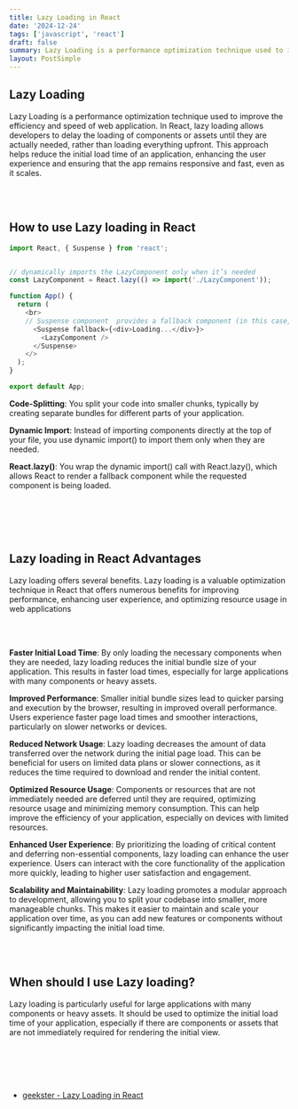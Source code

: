 ```yaml
---
title: Lazy Loading in React
date: '2024-12-24'
tags: ['javascript', 'react']
draft: false
summary: Lazy Loading is a performance optimization technique used to improve the efficiency and speed of web application.
layout: PostSimple
---
```


## Lazy Loading

Lazy Loading is a performance optimization technique used to improve the efficiency and speed of web application.
In React, lazy loading allows developers to delay the loading of components or assets until they are actually needed, rather than loading everything upfront. This approach helps reduce the initial load time of an application, enhancing the user experience and ensuring that the app remains responsive and fast, even as it scales.

<br></br>

## How to use Lazy loading in React

```javascript
import React, { Suspense } from 'react';


// dynamically imports the LazyComponent only when it’s needed
const LazyComponent = React.lazy(() => import('./LazyComponent'));

function App() {
  return (
    <br>
    // Suspense component  provides a fallback component (in this case, a simple “Loading…” message) to be rendered while the lazy-loaded component is loading.
      <Suspense fallback={<div>Loading...</div>}>
        <LazyComponent />
      </Suspense>
    </>
  );
}

export default App;

```

**Code-Splitting**: You split your code into smaller chunks, typically by creating separate bundles for different parts of your application.

**Dynamic Import**: Instead of importing components directly at the top of your file, you use dynamic import() to import them only when they are needed.

**React.lazy()**: You wrap the dynamic import() call with React.lazy(), which allows React to render a fallback component while the requested component is being loaded.

<br></br>
<br></br>

## Lazy loading in React Advantages

Lazy loading offers several benefits.
Lazy loading is a valuable optimization technique in React that offers numerous benefits for improving performance, enhancing user experience, and optimizing resource usage in web applications

<br></br>

**Faster Initial Load Time**: By only loading the necessary components when they are needed, lazy loading reduces the initial bundle size of your application. This results in faster load times, especially for large applications with many components or heavy assets.

**Improved Performance**: Smaller initial bundle sizes lead to quicker parsing and execution by the browser, resulting in improved overall performance. Users experience faster page load times and smoother interactions, particularly on slower networks or devices.

**Reduced Network Usage**: Lazy loading decreases the amount of data transferred over the network during the initial page load. This can be beneficial for users on limited data plans or slower connections, as it reduces the time required to download and render the initial content.

**Optimized Resource Usage**: Components or resources that are not immediately needed are deferred until they are required, optimizing resource usage and minimizing memory consumption. This can help improve the efficiency of your application, especially on devices with limited resources.

**Enhanced User Experience**: By prioritizing the loading of critical content and deferring non-essential components, lazy loading can enhance the user experience. Users can interact with the core functionality of the application more quickly, leading to higher user satisfaction and engagement.

**Scalability and Maintainability**: Lazy loading promotes a modular approach to development, allowing you to split your codebase into smaller, more manageable chunks. This makes it easier to maintain and scale your application over time, as you can add new features or components without significantly impacting the initial load time.

<br></br>

## When should I use Lazy loading?

Lazy loading is particularly useful for large applications with many components or heavy assets. It should be used to optimize the initial load time of your application, especially if there are components or assets that are not immediately required for rendering the initial view.

<br></br>
<br></br>

- [geekster - Lazy Loading in React](https://www.geekster.in/articles/lazy-loading-in-react/)
